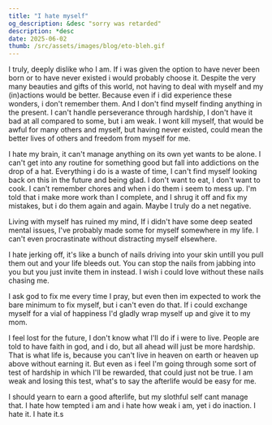 ```yaml
---
title: "I hate myself"
og_description: &desc "sorry was retarded"
description: *desc 
date: 2025-06-02
thumb: /src/assets/images/blog/eto-bleh.gif
---
```


I truly, deeply dislike who I am. If i was given the option to have never been born or to have never existed i would probably choose it. Despite the very many beauties and gifts of this world, not having to deal with myself and my (in)actions would be better. Because even if i did experience these wonders, i don't remember them. And I don't find myself finding anything in the present. I can't handle perseverance through hardship, I don't have it bad at all compared to some, but i am weak. I wont kill myself, that would be awful for many others and myself, but having never existed, could mean the better lives of others and freedom from myself for me.

I hate my brain, it can't manage anything on its own yet wants to be alone. I can't get into any routine for something good but fall into addictions on the drop of a hat. Everything i do is a waste of time, I can't find myself looking back on this in the future and being glad. I don't want to eat, I don't want to cook. I can't remember chores and when i do them i seem to mess up. I'm told that i make more work than I complete, and I shrug it off and fix my mistakes, but i do them again and again. Maybe I truly   do a net negative.

Living with myself has ruined my mind, If i didn't have some deep seated mental issues, I've probably made some for myself somewhere in my life. I can't even procrastinate without distracting myself elsewhere.

I hate jerking off, it's like a bunch of nails driving into your skin untill you pull them out and your life bleeds out. You can stop the nails from jabbing into you but you just invite them in instead. I wish i could love without these nails chasing me.

I ask god to fix me every time I pray, but even then im expected to work the bare minimum to fix myself, but i can't even do that. If i could exchange myself for a vial of happiness I'd gladly wrap myself up and give it to my mom.

I feel lost for the future, I don't know what I'll do if i were to live. People are told to have faith in god, and i do, but all ahead will just be more hardship. That is what life is, because you can't live in heaven on earth or heaven up above without earning it. But even as i feel I'm going through some sort of test of hardship in which I'll be rewarded, that could just not be true. I am weak and losing this test, what's to say the afterlife would be easy for me.

I should yearn to earn a good afterlife, but my slothful self cant manage that. I hate how tempted i am and i hate how weak i am, yet i do inaction. I hate it. I hate it.s